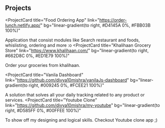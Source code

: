 ## Projects

<ProjectCard
  title="Food Ordering App"
  link="https://order-lunch.netlify.app/"
  bg="linear-gradient(to right, #D4145A 0%, #FBB03B 100%)"
>
  Application that consist modules like Search restaurant and foods,
  whislisting, ordering and more :o
</ProjectCard>
<ProjectCard
  title="Khalihaan Grocery Store"
  link="https://www.khalihaan.com/"
  bg="linear-gradient(to right, #662D8C 0%, #ED1E79 100%)"
>
  Order your groceries from khalihaan.
</ProjectCard>

<ProjectCard
  title="Vanila Dashboard"
  link="https://github.com/divya10mishra/vanilaJs-dashboard"
  bg="linear-gradient(to right, #009245 0%, #FCEE21 100%)"
>
  A solution that solves all your daily tracking related to any product or services.
</ProjectCard>
<ProjectCard
  title="Youtube Clone"
  link="https://github.com/divya10mishra/my-youtube"
  bg="linear-gradient(to right, #D585FF 0%, #00FFEE 100%)"
>
 To show off my designing and logical skills. Checkout Youtube clone app ;)
</ProjectCard>
